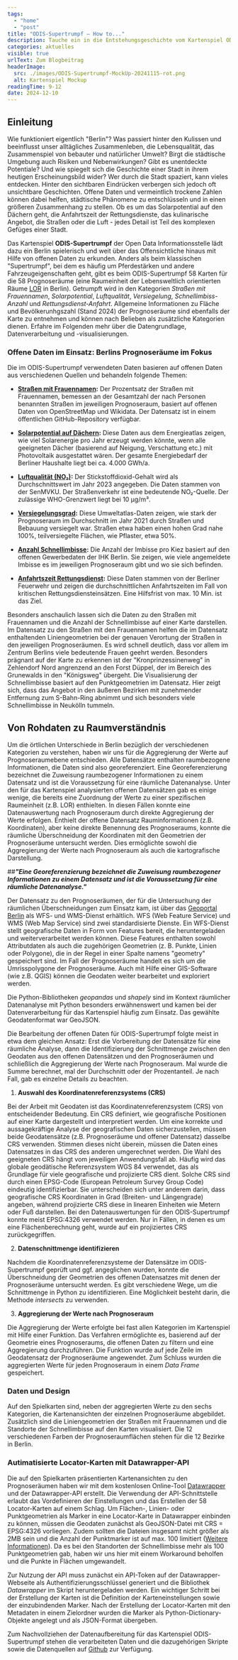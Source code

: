 ```yaml
---
tags:
  - "home"
  - "post"
title: "ODIS-Supertrumpf – How to..."
description: Tauche ein in die Entstehungsgeschichte vom Kartenspiel ODIS-Supertrumpf und erfahre, wie aus offenen Daten ein spielerischer Einblick in Berlins Prognoseräume wurde. 
categories: aktuelles
visible: true
urlText: Zum Blogbeitrag
headerImage:
  src: ./images/ODIS-Supertrumpf-MockUp-20241115-rot.png
  alt: Kartenspiel Mockup
readingTime: 9-12
date: 2024-12-10
---
```


## Einleitung

Wie funktioniert eigentlich "Berlin"? Was passiert hinter den Kulissen und beeinflusst unser alltägliches Zusammenleben, die Lebensqualität, das Zusammenspiel von bebauter und natürlicher Umwelt? Birgt die städtische Umgebung auch Risiken und Nebenwirkungen? Gibt es unentdeckte Potentiale? Und wie spiegelt sich die Geschichte einer Stadt in ihrem heutigen Erscheinungsbild wider?
Wer durch die Stadt spaziert, kann vieles entdecken. Hinter den sichtbaren Eindrücken verbergen sich jedoch oft unsichtbare Geschichten.
Offene Daten und vermeintlich trockene Zahlen können dabei helfen, städtische Phänomene zu entschlüsseln und in einen größeren Zusammenhang zu stellen. Ob es um das Solarpotential auf den Dächern geht, die Anfahrtszeit der Rettungsdienste, das kulinarische Angebot, die Straßen oder die Luft - jedes Detail ist Teil des komplexen Gefüges einer Stadt.

Das Kartenspiel **ODIS-Supertrumpf** der Open Data Informationsstelle lädt dazu ein Berlin spielerisch und weit über das Offensichtliche hinaus mit Hilfe von offenen Daten zu erkunden.
Anders als beim klassischen "Supertrumpf", bei dem es häufig um Pferdestärken und andere Fahrzeugeigenschaften geht, gibt es beim ODIS-Supertrumpf 58 Karten für die 58 Prognoseräume (eine Raumeinheit der Lebensweltlich orientierten Räume [LOR](https://www.berlin.de/sen/sbw/stadtdaten/stadtwissen/sozialraumorientierte-planungsgrundlagen/lebensweltlich-orientierte-raeume/) in Berlin). 
Getrumpft wird in den Kategorien _Straßen mit Frauennamen_, _Solarpotential_, _Luftqualität_, _Versiegelung_, _Schnellimbiss-Anzahl_ und _Rettungsdienst-Anfahrt_. Allgemeine Informationen zu Fläche und Bevölkerunhgszahl (Stand 2024) der Prognoseräume sind ebenfalls der Karte zu entnehmen und können nach Belieben als zusätzliche Kategorien dienen.
Erfahre im Folgenden mehr über die Datengrundlage, Datenverarbeitung und -visualisierungen.

### Offene Daten im Einsatz: Berlins Prognoseräume im Fokus

Die im ODIS-Supertrumpf verwendeten Daten basieren auf offenen Daten aus verschiedenen Quellen und behandeln folgende Themen:

- **[Straßen mit Frauennamen](https://github.com/EqualStreetNames/equalstreetnames-berlin/tree/eb08375e8c8f1828659321a2f07df6d4db998006?tab=readme-ov-file):** Der Prozentsatz der Straßen mit Frauennamen, bemessen an der Gesamtzahl der nach Personen benannten Straßen im jeweiligen Prognoseraum, basiert auf offenen Daten von OpenStreetMap und Wikidata. Der Datensatz ist in einem öffentlichen GitHub-Repository verfügbar. 

- **[Solarpotential auf Dächern](https://gdi.berlin.de/geonetwork/srv/ger/catalog.search#/metadata/dfb86f73-9d41-39f2-a807-c80daf2eaf21):** Diese Daten aus dem Energieatlas zeigen, wie viel Solarenergie pro Jahr erzeugt werden könnte, wenn alle geeigneten Dächer (basierend auf Neigung, Verschattung etc.) mit Photovoltaik ausgestattet wären. Der gesamte Energiebedarf der Berliner Haushalte liegt bei ca. 4.000 GWh/a.

- **[Luftqualität (NO₂)](https://fbinter.stadt-berlin.de/fb/wfs/data/senstadt/s_messpunkte):** Der Stickstoffdioxid-Gehalt wird als Durchschnittswert im Jahr 2023 angegeben. Die Daten stammen von der SenMVKU. Der Straßenverkehr ist eine bedeutende NO₂-Quelle. Der zulässige WHO-Grenzwert liegt bei 10 μg/m³.

- **[Versiegelungsgrad](https://fbinter.stadt-berlin.de/fb/index.jsp?loginkey=showMap&mapId=k01_02versieg2021@senstadt):** Diese Umweltatlas-Daten zeigen, wie stark der Prognoseraum im Durchschnitt im Jahr 2021 durch Straßen und Bebauung versiegelt war. Straßen etwa haben einen hohen Grad nahe 100%, teilversiegelte Flächen, wie Pflaster, etwa 50%.

- **[Anzahl Schnellimbisse](https://github.com/IHKBerlin/IHKBerlin_Gewerbedaten/tree/master):** Die Anzahl der Imbisse pro Kiez basiert auf den offenen Gewerbedaten der IHK Berlin. Sie zeigen, wie viele angemeldete Imbisse es im jeweiligen Prognoseraum gibt und wo sie sich befinden.

- **[Anfahrtszeit Rettungsdienst](https://www.berliner-feuerwehr.de/service/open-data/#c15579):** Diese Daten stammen von der Berliner Feuerwehr und zeigen die durchschnittlichen Anfahrtszeiten im Fall von kritischen Rettungsdiensteinsätzen. Eine Hilfsfrist von max. 10 Min. ist das Ziel.


Besonders anschaulich lassen sich die Daten zu den Straßen mit Frauennamen und die Anzahl der Schnellimbisse auf einer Karte darstellen.
Im Datensatz zu den Straßen mit den Frauennamen helfen die im Datensatz enthaltenden Liniengeometrien bei der genauen Verortung der Straßen in den jeweiligen Prognoseräumen. Es wird schnell deutlich, dass vor allem im Zentrum Berlins viele bedeutende Frauen geehrt werden. Besonders prägnant auf der Karte zu erkennen ist der "Kronprinzessinenweg" in Zehlendorf Nord angrenzend an den Forst Düppel, der im Bereich des Grunewalds in den "Königsweg" übergeht. 
Die Visualisierung der Schnellimbisse basiert auf den Punktgeometrien im Datensatz. Hier zeigt sich, dass das Angebot in den äußeren Bezirken mit zunehmender Entfernung zum S-Bahn-Ring abnimmt und sich besonders viele Schnellimbisse in Neukölln tummeln. 



## Von Rohdaten zu Raumverständnis

Um die örtlichen Unterschiede in Berlin bezüglich der verschiedenen Kategorien zu verstehen, haben wir uns für die Aggregierung der Werte auf Prognoseraumebene entschieden. Alle Datensätze enthalten raumbezogene Informationen, die Daten sind also georeferenziert. 
Eine Georeferenzierung bezeichnet die Zuweisung raumbezogener Informationen zu einem Datensatz und ist die Voraussetzung für eine räumliche Datenanalyse.
Unter den für das Kartenspiel analysierten offenen Datensätzen gab es einige wenige, die bereits eine Zuordnung der Werte zu einer spezifischen Raumeinheit (z.B. LOR) enthielten. In diesen Fällen konnte eine Datenauswertung nach Prognoseraum durch direkte Aggregierung der Werte erfolgen.
Enthielt der offene Datensatz Rauminformationen (z.B. Koordinaten), aber keine direkte Benennung des Prognoseraums, konnte die räumliche Überschneidung der Koordinaten mit den Geometrien der Prognoseräume untersucht werden. Dies ermöglichte sowohl die Aggregierung der Werte nach Prognoseraum als auch die kartografische Darstellung.

##***"Eine Georeferenzierung bezeichnet die Zuweisung raumbezogener Informationen zu einem Datensatz und ist die Voraussetzung für eine räumliche Datenanalyse."***

Der Datensatz zu den Prognoseräumen, der für die Untersuchung der räumlichen Überschneidungen zum Einsatz kam, ist über das [Geoportal Berlin](https://gdi.berlin.de/geonetwork/srv/ger/catalog.search#/metadata/5e05b70b-50d6-4164-b0fd-9cdef4e43559) als WFS- und WMS-Dienst erhältlich. 
WFS (Web Feature Service) und WMS (Web Map Service) sind zwei standardisierte Dienste. Ein WFS-Dienst stellt geografische Daten in Form von Features bereit, die heruntergeladen und weiterverarbeitet werden können. Diese Features enthalten sowohl Attributdaten als auch die zugehörigen Geometrien (z. B. Punkte, Linien oder Polygone), die in der Regel in einer Spalte namens "geometry" gespeichert sind. Im Fall der Prognoseräume handelt es sich um die Umrisspolygone der Prognoseräume.
Auch mit Hilfe einer GIS-Software (wie z.B. QGIS) können die Geodaten weiter bearbeitet und exploriert werden. 

Die Python-Bibliotheken _geopandas_ und _shapely_ sind im Kontext räumlicher Datenanalyse mit Python besonders erwähnenswert und kamen bei der Datenverarbeitung für das Kartenspiel häufig zum Einsatz. Das gewählte Geodatenformat war GeoJSON. 

Die Bearbeitung der offenen Daten für ODIS-Supertrumpf folgte meist in etwa dem gleichen Ansatz: Erst die Vorbereitung der Datensätze für eine räumliche Analyse, dann die Identifizierung der Schnittmenge zwischen den Geodaten aus den offenen Datensätzen und den Prognoseräumen und schließlich die Aggregierung der Werte nach Prognoseraum. Mal wurde die Summe berechnet, mal der Durchschnitt oder der Prozentanteil.
Je nach Fall, gab es einzelne Details zu beachten. 

1. **Auswahl des Koordinatenreferenzsystems (CRS)**

Bei der Arbeit mit Geodaten ist das Koordinatenreferenzsystem (CRS) von entscheidender Bedeutung. Ein CRS definiert, wie geografische Positionen auf einer Karte dargestellt und interpretiert werden. Um eine korrekte und aussagekräftige Analyse der geografischen Daten sicherzustellen, müssen beide Geodatensätze (z.B. Prognoseräume und offener Datensatz) dasselbe CRS verwenden. Stimmen dieses nicht überein, müssen die Daten eines Datensatzes in das CRS des anderen umgerechnet werden.
Die Wahl des geeigneten CRS hängt vom jeweiligen Anwendungsfall ab. Häufig wird das globale geodätische Referenzsystem WGS 84 verwendet, das als Grundlage für viele geografische und projizierte CRS dient. Solche CRS sind durch einen EPSG-Code (European Petroleum Survey Group Code) eindeutig identifizierbar. Sie unterscheiden sich unter anderem darin, dass geografische CRS Koordinaten in Grad (Breiten- und Längengrade) angeben, während projizierte CRS diese in linearen Einheiten wie Metern oder Fuß darstellen.
Bei den Datenauswertungen für den ODIS-Supertrumpf konnte meist EPSG:4326 verwendet werden. Nur in Fällen, in denen es um eine Flächenberechnung geht, wurde auf ein projiziertes CRS zurückgegriffen.

2. **Datenschnittmenge identifizieren**

Nachdem die Koordinatenreferenzsysteme der Datensätze im ODIS-Supertrumpf geprüft und ggf. angeglichen wurden, konnte die Überschneidung der Geometrien des offenen Datensatzes mit denen der Prognoseräume untersucht werden.
Es gibt verschiedene Wege, um die Schnittmenge in Python zu identifizieren. Eine Möglichkeit besteht darin, die Methode _intersects_ zu verwenden.

3. **Aggregierung der Werte nach Prognoseraum**

Die Aggregierung der Werte erfolgte bei fast allen Kategorien im Kartenspiel mit Hilfe einer Funktion. Das Verfahren ermöglichte es, basierend auf der Geometrie eines Prognoseraums, die offenen Daten zu filtern und eine Aggregierung durchzuführen. 
Die Funktion wurde auf jede Zeile im Geodatensatz der Prognoseräume angewendet. Zum Schluss wurden die aggregierten Werte für jeden Prognoseraum in einem _Data Frame_ gespeichert.

### Daten und Design

Auf den Spielkarten sind, neben der aggregierten Werte zu den sechs Kategorien, die Kartenansichten der einzelnen Prognoseräume abgebildet. Zusätzlich sind die Liniengeometrien der Straßen mit Frauennamen und die Standorte der Schnellimbisse auf den Karten visualisiert. Die 12 verschiedenen Farben der Prognoseraumflächen stehen für die 12 Bezirke in Berlin.

### Autimatisierte Locator-Karten mit Datawrapper-API
Die auf den Spielkarten präsentierten Kartenansichten zu den Prognoseräumen haben wir mit dem kostenlosen Online-Tool [Datawrapper](https://www.datawrapper.de/) und der Datawrapper-API erstellt. Die Verwendung der API-Schnittstelle erlaubt das Vordefinieren der Einstellungen und das Erstellen der 58 Locator-Karten auf einem Schlag.
Um Flächen-, Linien- oder Punktgeometrien als Marker in eine Locator-Karte in Datawrapper einbinden zu können, müssen die Geodaten zunächst als GeoJSON-Datei mit CRS = EPSG:4326 vorliegen. Zudem sollten die Dateien insgesamt nicht größer als 2MB sein und die Anzahl der Punktmarker ist auf max. 100 limitiert ([Weitere Informationen](https://academy.datawrapper.de/article/176-how-to-import-area-line-markers)). 
Da es bei den Standorten der Schnellimbisse mehr als 100 Punktgeometrien gab, haben wir uns hier mit einem Workaround beholfen und die Punkte in Flächen umgewandelt.

Zur Nutzung der API muss zunächst ein API-Token auf der Datawrapper-Webseite als Authentifizierungsschlüssel generiert und die Bibliothek _Datawrapper_ im Skript heruntergeladen werden.
Ein wichtiger Schritt bei der Erstellung der Karten ist die Definition der Karteneinstellungen sowie der einzubindenden Marker. Nach der Erstellung der Locator-Karten mit den Metadaten in einem Zielordner wurden die Marker als Python-Dictionary-Objekte angelegt und als JSON-Format übergeben.

Zum Nachvollziehen der Datenaufbereitung für das Kartenspiel ODIS-Supertrumpf stehen die verarbeiteten Daten und die dazugehörigen Skripte sowie die Datenquellen auf [Github](https://github.com/technologiestiftung/odis-cardgame) zur Verfügung.




